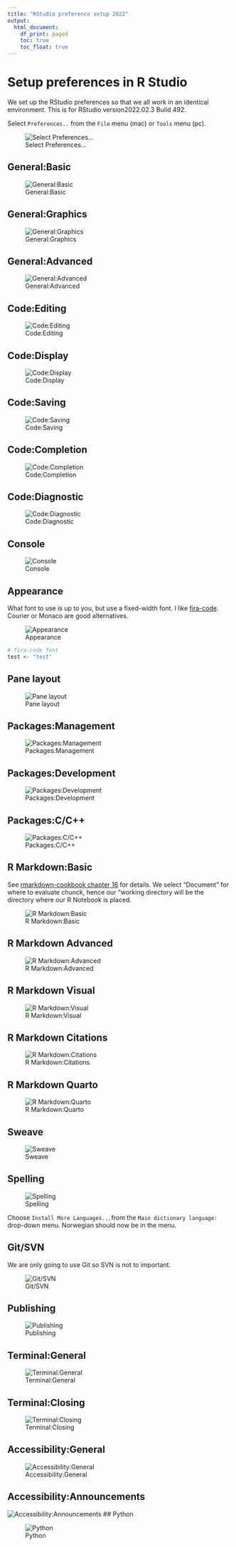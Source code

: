 ```yaml
---
title: "RStudio preference setup 2022"
output:
  html_document:
    df_print: paged
    toc: true
    toc_float: true
---
```


# Setup preferences in R Studio

We set up the RStudio preferences so that we all work in an identical environment.
This is for RStudio version2022.02.3 Build 492.

Select `Preferences..` from the `File` menu (mac) or `Tools` menu (pc).

![Select Preferences...](ps0.png)

## General:Basic

![General:Basic](General-Basic.png)

## General:Graphics

![General:Graphics](General-Graphics.png)

## General:Advanced

![General:Advanced](General-Advanced.png)

## Code:Editing

![Code:Editing](Code-Editing.png)

## Code:Display

![Code:Display](Code-Display.png)

## Code:Saving

![Code:Saving](Code-Saving.png)

## Code:Completion

![Code:Completion](Code-Completion.png)

## Code:Diagnostic

![Code:Diagnostic](Code-Diagnostic.png)

## Console

![Console](Console.png)

## Appearance

What font to use is up to you, but use a fixed-width font.
I like [fira-code](https://www.fontsquirrel.com/fonts/fira-code).
Courier or Monaco are good alternatives.

![Appearance](Appearance.png)

```r
# fira-code font
test <- "test"
```

## Pane layout

![Pane layout](Pane-Layout.png)

## Packages:Management

![Packages:Management](Packages-Management.png)

## Packages:Development

![Packages:Development](Packages-Development.png)

## Packages:C/C++

![Packages:C/C++](Packages-Development-c.png)

## R Markdown:Basic

See [rmarkdown-cookbook chapter 16](https://bookdown.org/yihui/rmarkdown-cookbook/working-directory.html) for details.
We select "Document" for where to evaluate chunck, hence our "working directory will be the directory where our R Notebook is placed.

![R Markdown:Basic](R-Markdown-Basic.png)

## R Markdown Advanced

![R Markdown:Advanced](R-Markdown-Advanced.png)

## R Markdown Visual

![R Markdown:Visual](R-Markdown-Visual.png)

## R Markdown Citations

![R Markdown:Citations](R-Markdown-Citations.png)

## R Markdown Quarto

![R Markdown:Quarto](R-Markdown-Quarto.png)

## Sweave

![Sweave](Sweave.png)

## Spelling

![Spelling](Spelling.png)

Choose `Install More Languages...`from the `Main dictionary language:` drop-down menu.
Norwegian should now be in the menu.

## Git/SVN

We are only going to use Git so SVN is not to important.

![Git/SVN](Git-SVN.png)

## Publishing

![Publishing](Publishing.png)

## Terminal:General

![Terminal:General](Terminal-General.png)

## Terminal:Closing

![Terminal:Closing](Terminal-Closing.png)

## Accessibility:General

![Accessibility:General](Accessibility-General.png)

## Accessibility:Announcements

![Accessibility:Announcements](Accessibility-Announcements.png) \## Python

![Python](Python.png)
